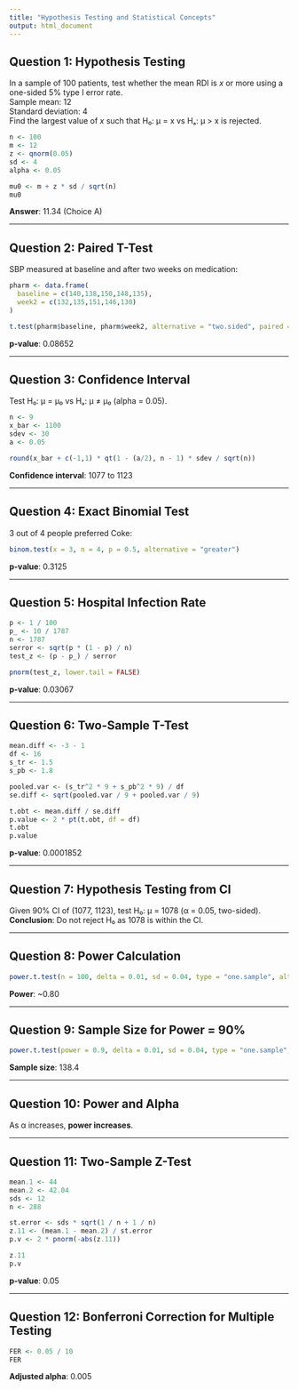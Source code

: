```yaml
---
title: "Hypothesis Testing and Statistical Concepts"
output: html_document
---
```


## Question 1: Hypothesis Testing

In a sample of 100 patients, test whether the mean RDI is _x_ or more using a one-sided 5% type I error rate.  
Sample mean: 12  
Standard deviation: 4  
Find the largest value of _x_ such that H₀: µ = x vs Hₐ: µ > x is rejected.

```r
n <- 100
m <- 12
z <- qnorm(0.05)
sd <- 4
alpha <- 0.05

mu0 <- m + z * sd / sqrt(n)
mu0
```

**Answer**: 11.34 (Choice A)

---

## Question 2: Paired T-Test

SBP measured at baseline and after two weeks on medication:

```r
pharm <- data.frame(
  baseline = c(140,138,150,148,135),
  week2 = c(132,135,151,146,130)
)

t.test(pharm$baseline, pharm$week2, alternative = "two.sided", paired = TRUE)
```

**p-value**: 0.08652

---

## Question 3: Confidence Interval

Test H₀: µ = µ₀ vs Hₐ: µ ≠ µ₀ (alpha = 0.05).

```r
n <- 9
x_bar <- 1100
sdev <- 30
a <- 0.05

round(x_bar + c(-1,1) * qt(1 - (a/2), n - 1) * sdev / sqrt(n))
```

**Confidence interval**: 1077 to 1123

---

## Question 4: Exact Binomial Test

3 out of 4 people preferred Coke:

```r
binom.test(x = 3, n = 4, p = 0.5, alternative = "greater")
```

**p-value**: 0.3125

---

## Question 5: Hospital Infection Rate

```r
p <- 1 / 100
p_ <- 10 / 1787
n <- 1787
serror <- sqrt(p * (1 - p) / n)
test_z <- (p - p_) / serror

pnorm(test_z, lower.tail = FALSE)
```

**p-value**: 0.03067

---

## Question 6: Two-Sample T-Test

```r
mean.diff <- -3 - 1
df <- 16
s_tr <- 1.5
s_pb <- 1.8

pooled.var <- (s_tr^2 * 9 + s_pb^2 * 9) / df
se.diff <- sqrt(pooled.var / 9 + pooled.var / 9)

t.obt <- mean.diff / se.diff
p.value <- 2 * pt(t.obt, df = df)
t.obt
p.value
```

**p-value**: 0.0001852

---

## Question 7: Hypothesis Testing from CI

Given 90% CI of (1077, 1123), test H₀: µ = 1078 (α = 0.05, two-sided).  
**Conclusion**: Do not reject H₀ as 1078 is within the CI.

---

## Question 8: Power Calculation

```r
power.t.test(n = 100, delta = 0.01, sd = 0.04, type = "one.sample", alt = "one.sided")$power
```

**Power**: ~0.80

---

## Question 9: Sample Size for Power = 90%

```r
power.t.test(power = 0.9, delta = 0.01, sd = 0.04, type = "one.sample", alt = "one.sided")$n
```

**Sample size**: 138.4

---

## Question 10: Power and Alpha

As α increases, **power increases**.

---

## Question 11: Two-Sample Z-Test

```r
mean.1 <- 44
mean.2 <- 42.04
sds <- 12
n <- 288

st.error <- sds * sqrt(1 / n + 1 / n)
z.11 <- (mean.1 - mean.2) / st.error
p.v <- 2 * pnorm(-abs(z.11))

z.11
p.v
```

**p-value**: 0.05

---

## Question 12: Bonferroni Correction for Multiple Testing

```r
FER <- 0.05 / 10
FER
```

**Adjusted alpha**: 0.005


